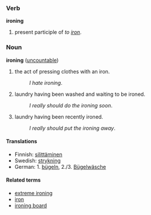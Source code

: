 ===Verb===
'''ironing'''

# present participle of ''to [[iron]]''.

===Noun===
'''ironing''' ([[uncountable]])

# the act of pressing clothes with an iron.
#:''I hate ironing''.
# laundry having been washed and waiting to be ironed.
#:''I really should do the ironing soon''.
# laundry having been recently ironed.
#:''I really should put the ironing away''.

====Translations====
*Finnish: [[silittäminen]]
*Swedish: [[strykning]]
*German: 1. [[bügeln]], 2./3. [[Bügelwäsche]]

====Related terms====
*[[extreme ironing]]
*[[iron]]
*[[ironing board]]